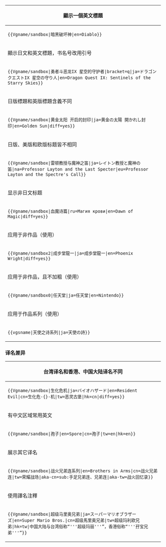{{Vgname/sandbox}}
{| class="wikitable"
! colspan="2"|顯示一個英文標題
|-
|
<code>&#123;&#123;Vgname/sandbox|暗黑破坏神|en=Diablo&#125;&#125;</code>
|
{{Vgname/sandbox|暗黑破坏神|en=Diablo}}
|-
! colspan="2"|顯示日文和英文標題，书名号改用引号
|-
|
<code>&#123;&#123;Vgname/sandbox|勇者斗恶龙IX 星空的守护者|bracket=q|ja=ドラゴンクエストIX 星空の守り人|en=Dragon Quest IX: Sentinels of the Starry Skies&#125;&#125;</code>
|
{{Vgname/sandbox|勇者斗恶龙IX 星空的守护者|bracket=q|ja=ドラゴンクエストIX 星空の守り人<ref>1</ref>，Dragon Quest IX Hoshi no Moribito<ref>333</ref><ref>21</ref>|en=Dragon Quest IX: Sentinels of the Starry Skies}}
|-
! colspan="2"|日版標題和英版標題含義不同
|-
|
<code>&#123;&#123;Vgname/sandbox|黄金太阳 开启的封印|ja=黄金の太陽 開かれし封印|en=Golden Sun|diff=yes&#125;&#125;</code>
|
{{Vgname/sandbox|黄金太阳 开启的封印|ja=黄金の太陽 開かれし封印|en=Golden Sun|diff=yes}}
|-
! colspan="2"|日版、美版和欧版标题皆不相同
|-
|
<code>&#123;&#123;Vgname/sandbox|雷顿教授与魔神之笛|ja=レイトン教授と魔神の笛|na=Professor Layton and the Last Specter|eu=Professor Layton and the Spectre's Call&#125;&#125;</code>
|
{{Vgname/sandbox|雷顿教授与魔神之笛|ja=レイトン教授と魔神の笛|na=Professor Layton and the Last Specter|eu=Professor Layton and the Spectre's Call}}
|-
! colspan="2"|显示非日文标题
|-
|
<code>&#123;&#123;Vgname/sandbox|血魔诗篇|ru=Магия крови|en=Dawn of Magic|diff=yes&#125;&#125;</code>
|
{{Vgname/sandbox|血魔诗篇|ru=Магия крови|original=Магия крови|en=Dawn of Magic|diff=yes}}
|-
! colspan="2"| 应用于非作品（使用{{tlc|Vgname/sandbox2}}）
|-
|
<code>&#123;&#123;Vgname/sandbox2|成步堂龍一|ja=成歩堂龍一|en=Phoenix Wright|diff=yes&#125;&#125;</code>
|
{{Vgname/sandbox2|成步堂龍一|ja=成歩堂龍一|en=Phoenix Wright|diff=yes}}
|-
! colspan="2"| 应用于非作品，且不加粗（使用{{tlc|Vgname/sandbox0}}）
|-
|
<code>&#123;&#123;Vgname/sandbox0|任天堂|ja=任天堂|en=Nintendo&#125;&#125;</code>
|
{{Vgname/sandbox0|任天堂|ja=任天堂|en=Nintendo}}
|-
! colspan="2"| 应用于作品系列（使用{{tlc|vgsname}}）
|-
|
<code>&#123;&#123;vgsname|天使之诗系列|ja=天使の詩&#125;&#125;</code>
|
{{vgsname|天使之诗系列|ja=天使の詩}}
|}

=== 译名差异 ===

{| class="wikitable"
! colspan="2"|台湾译名和香港、中国大陆译名不同
|-
|
<code>&#123;&#123;Vgname/sandbox|生化危机|ja=バイオハザード|en=Resident Evil|cn=生化危-{}-机|tw=恶灵古堡|hk=cn|diff=yes&#125;&#125;</code>
|
{{Vgname/sandbox|生化危机|ja=バイオハザード|en=Resident Evil|cn=生化危机|tw=恶灵古堡|hk=cn|diff=yes}}
|-
! colspan="2"|有中文区域常用英文
|-
|
<code>&#123;&#123;Vgname/sandbox|孢子|en=Spore|cn=孢子|tw=en|hk=en&#125;&#125;</code>
|
{{Vgname/sandbox|孢子|en=Spore|cn=孢子|tw=en|hk=en}}
|-
! colspan="2"|展示其它译名
|-
|
<code>&#123;&#123;Vgname/sandbox|战火兄弟连系列|en=Brothers in Arms|cn=战火兄弟连|tw=荣耀战场|aka-cn=sub:手足兄弟连、兄弟连|aka-tw=战火回忆录&#125;&#125;</code>
|
{{Vgname/sandbox|战火兄弟连系列|en=Brothers in Arms|cn=战火兄弟连|tw=荣耀战场|aka=sub:JJJ<ref>ss</ref>|aka-cn=main:手足兄弟连<Ref>ref</ref>、兄弟连<ref>3234</ref>、兄弟连<ref>3234</ref>、兄弟连<ref>3234</ref>、兄弟连<ref>3234</ref>|old-tw=sub:战火回忆录、兄弟连<ref>3234</ref>、兄弟连<ref>3234</ref>&#12289;兄弟连<ref>3234</ref>、兄弟连<ref>3234</ref>}}
|-
! colspan="2"|使用譯名注釋
|-
|
<code>&#123;&#123;Vgname/sandbox|超级马里奥兄弟|ja=スーパーマリオブラザーズ|en=Super Mario Bros.|cn=超级馬里奥兄弟|tw=超级玛利欧兄弟|hk=tw|中国大陆与台湾俗称“&#39;&#39;&#39;超级玛丽&#39;&#39;&#39;”，香港俗称“&#39;&#39;&#39;孖宝兄弟&#39;&#39;&#39;”&#125;&#125;</code>
|
{{Vgname/sandbox|超级马里奥兄弟|ja=スーパーマリオブラザーズ|en=Super Mario Bros.|cn=超级马里奥兄弟|tw=超级玛利欧兄弟|hk=tw|中国大陆与台湾俗称“'''超级玛丽'''”，香港俗称“'''孖宝兄弟'''”}}
|}